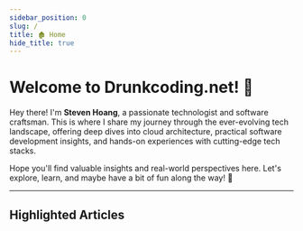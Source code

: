 ```yaml
---
sidebar_position: 0
slug: /
title: 🏚️ Home
hide_title: true
---
```


# Welcome to Drunkcoding.net! 🚀

Hey there! I'm **Steven Hoang**, a passionate technologist and software craftsman. This is where I share my journey through the ever-evolving tech landscape, offering deep dives into cloud architecture, 
practical software development insights, and hands-on experiences with cutting-edge tech stacks.

Hope you'll find valuable insights and real-world perspectives here. Let's explore, learn, and maybe have a bit of fun along the way! 🎯

---

## Highlighted Articles


